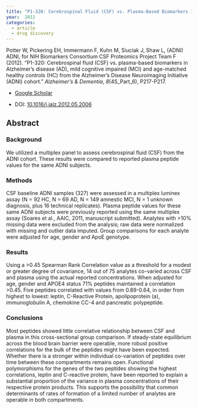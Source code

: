 ```yaml
---
title: "P1-320: Cerebrospinal Fluid (CSF) vs. Plasma-Based Biomarkers in Alzheimer's Disease (AD), Mild Cognitive Impaired (MCI) and Age-Matched Healthy Controls (HC) from the Alzheimer's Disease Neuroimaging Initiative (ADNI) Cohort"
year:  2012 
categories:
  - article
  - drug discovery
---
```


Potter W, Pickering EH, Immermann F, Kuhn M, Siuciak J, Shaw L, (ADNI) ADNI, for NIH Biomarkers Consortium CSF Proteomics Project Team F (2012). “P1-320: Cerebrospinal fluid (CSF) vs. plasma-based biomarkers in Alzheimer's disease (AD), mild cognitive impaired (MCI) and age-matched healthy controls (HC) from the Alzheimer's Disease Neuroimaging Initiative (ADNI) cohort.” _Alzheimer's & Dementia_, *8*(4S\_Part\_6), P217-P217.

- [Google Scholar](https://scholar.google.com/scholar?hl=en&as_sdt=0%2C7&q=P1+320+Cerebrospinal+fluid+CSF+vs+plasma+based+biomarkers+in+Alzheimer+s+disease+AD+mild+cognitive+impaired+MCI+and+age+matched+healthy+controls+HC+from+the+Alzheimer+s+Disease+Neuroimaging+Initiative+ADNI+cohort2012&btnG=) 

- DOI: [10.1016/j.jalz.2012.05.2006](https://doi.org/10.1016/j.jalz.2012.05.2006)


## Abstract

### Background

We utilized a multiplex panel to assess cerebrospinal fluid (CSF) from the ADNI cohort. These results were compared to reported plasma peptide values for the same ADNI subjects.

### Methods

CSF baseline ADNI samples (327) were assessed in a multiplex luminex assay (N = 92 HC, N = 69 AD, N = 149 amnestic MCI, N = 1 unknown diagnosis, plus 16 technical replicates). Plasma peptide values for these same ADNI subjects were previously reported using the same multiplex assay (Soares et al., AAIC, 2011, manuscript submitted). Analytes with >10% missing data were excluded from the analysis; raw data were normalized with missing and outlier data imputed. Group comparisons for each analyte were adjusted for age, gender and ApoE genotype.

### Results

Using a >0.45 Spearman Rank Correlation value as a threshold for a modest or greater degree of covariance, 14 out of 75 analytes co-varied across CSF and plasma using the actual reported concentrations. When adjusted for age, gender and APOE4 status 71% peptides maintained a correlation >0.45. Five peptides correlated with values from 0.89-0.64, in order from highest to lowest: leptin, C-Reactive Protein, apolipoprotein (a), immunoglobulin A, chemokine CC-4 and pancreatic polypeptide.

### Conclusions

Most peptides showed little correlative relationship between CSF and plasma in this cross-sectional group comparison. If steady-state equilibrium across the blood brain barrier were operable, more robust positive correlations for the bulk of the peptides might have been expected. Whether there is a stronger within individual co-variation of peptides over time between these compartments remains open. Functional polymorphisms for the genes of the two peptides showing the highest correlations, leptin and C-reactive protein, have been reported to explain a substantial proportion of the variance in plasma concentrations of their respective protein products. This supports the possibility that common determinants of rates of formation of a limited number of analytes are operable in both compartments.
